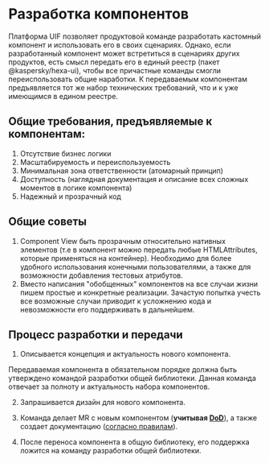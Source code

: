 
<Meta title="Docs/Разработка компонентов" />

# Разработка компонентов

Платформа UIF позволяет продуктовой команде разработать кастомный компонент и использовать его в своих сценариях.
Однако, если разработанный компонент может встретиться в сценариях других продуктов, есть смысл передать его в единый реестр (пакет @kaspersky/hexa-ui), чтобы все причастные команды смогли переиспользовать общие наработки.
К передаваемым компонентам предъявляется тот же набор технических требований, что и к уже имеющимся в едином реестре.

## Общие требования, предъявляемые к компонентам:

1.	Отсутствие бизнес логики
2.	Масштабируемость и переиспользуемость
3.	Минимальная зона ответственности (атомарный принцип)
4.	Доступность (наглядная документация и описание всех сложных моментов в логике компонента)
5.	Надежный и прозрачный код

## Общие советы

1. Component View быть прозрачным относительно нативных элементов (т.е в компонент можно передать любые HTMLAttributes, которые применяться на контейнер).
Необходимо для более удобного использования конечными пользователями, а также для возможности добавления тестовых атрибутов.
2. Вместо написания "обобщенных" компонентов на все случаи жизни пишем простые и конкретные реализации.
Зачастую попытка учесть все возможные случаи приводит к усложнению кода и невозможности его поддерживать в дальнейшем.

## Процесс разработки и передачи

1. Описывается концепция и актуальность нового компонента.

  Передаваемая компонента в обязательном порядке должна быть утверждено командой разработки общей библиотеки.
  Данная команда отвечает за полноту и актуальность набора компонентов.

2. Запрашивается дизайн для нового компонента.

3. Команда делает MR с новым компонентом (**учитывая [DoD](/docs/docs-definition-of-done--docs)**), а также создает документацию ([согласно правилам](/story/docs-шаблон-документации-компонентов--docs)).

4. После переноса компонента в общую библиотеку, его поддержка ложится на команду разработки общей библиотеки.





